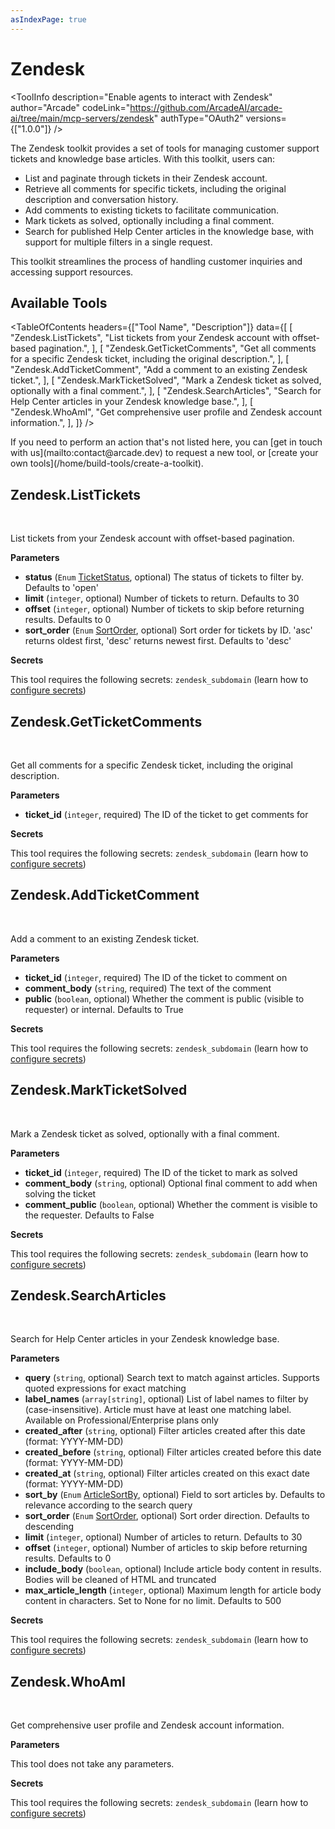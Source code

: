 ```yaml
---
asIndexPage: true
---
```


# Zendesk


<ToolInfo
  description="Enable agents to interact with Zendesk"
  author="Arcade"
  codeLink="https://github.com/ArcadeAI/arcade-ai/tree/main/mcp-servers/zendesk"
  authType="OAuth2"
  versions={["1.0.0"]}
/>

<Badges repo="arcadeai/arcade_zendesk" />

The Zendesk toolkit provides a set of tools for managing customer support tickets and knowledge base articles. With this toolkit, users can:

- List and paginate through tickets in their Zendesk account.
- Retrieve all comments for specific tickets, including the original description and conversation history.
- Add comments to existing tickets to facilitate communication.
- Mark tickets as solved, optionally including a final comment.
- Search for published Help Center articles in the knowledge base, with support for multiple filters in a single request.

This toolkit streamlines the process of handling customer inquiries and accessing support resources.

## Available Tools

<TableOfContents
  headers={["Tool Name", "Description"]}
  data={[
    [
      "Zendesk.ListTickets",
      "List tickets from your Zendesk account with offset-based pagination.",
    ],
    [
      "Zendesk.GetTicketComments",
      "Get all comments for a specific Zendesk ticket, including the original description.",
    ],
    [
      "Zendesk.AddTicketComment",
      "Add a comment to an existing Zendesk ticket.",
    ],
    [
      "Zendesk.MarkTicketSolved",
      "Mark a Zendesk ticket as solved, optionally with a final comment.",
    ],
    [
      "Zendesk.SearchArticles",
      "Search for Help Center articles in your Zendesk knowledge base.",
    ],
    [
      "Zendesk.WhoAmI",
      "Get comprehensive user profile and Zendesk account information.",
    ],
  ]}
/>

<Callout>
  If you need to perform an action that's not listed here, you can [get in touch
  with us](mailto:contact@arcade.dev) to request a new tool, or [create your own
  tools](/home/build-tools/create-a-toolkit).
</Callout>

## Zendesk.ListTickets

<br />
<TabbedCodeBlock
  tabs={[
    {
      label: "Call the Tool Directly",
      content: {
        Python: [
          "/examples/integrations/mcp-servers/zendesk/list_tickets_example_call_tool.py",
        ],
        JavaScript: [
          "/examples/integrations/mcp-servers/zendesk/list_tickets_example_call_tool.js",
        ],
      },
    },
  ]}
/>

List tickets from your Zendesk account with offset-based pagination.

**Parameters**

- **status** (`Enum` [TicketStatus](/mcp-servers/customer-support/zendesk/reference#TicketStatus), optional) The status of tickets to filter by. Defaults to 'open'
- **limit** (`integer`, optional) Number of tickets to return. Defaults to 30
- **offset** (`integer`, optional) Number of tickets to skip before returning results. Defaults to 0
- **sort_order** (`Enum` [SortOrder](/mcp-servers/customer-support/zendesk/reference#SortOrder), optional) Sort order for tickets by ID. 'asc' returns oldest first, 'desc' returns newest first. Defaults to 'desc'

**Secrets**

This tool requires the following secrets: `zendesk_subdomain` (learn how to [configure secrets](/home/build-tools/create-a-tool-with-secrets#set-the-secret-in-the-arcade-dashboard))

## Zendesk.GetTicketComments

<br />
<TabbedCodeBlock
  tabs={[
    {
      label: "Call the Tool Directly",
      content: {
        Python: [
          "/examples/integrations/mcp-servers/zendesk/get_ticket_comments_example_call_tool.py",
        ],
        JavaScript: [
          "/examples/integrations/mcp-servers/zendesk/get_ticket_comments_example_call_tool.js",
        ],
      },
    },
  ]}
/>

Get all comments for a specific Zendesk ticket, including the original description.

**Parameters**

- **ticket_id** (`integer`, required) The ID of the ticket to get comments for

**Secrets**

This tool requires the following secrets: `zendesk_subdomain` (learn how to [configure secrets](/home/build-tools/create-a-tool-with-secrets#set-the-secret-in-the-arcade-dashboard))

## Zendesk.AddTicketComment

<br />
<TabbedCodeBlock
  tabs={[
    {
      label: "Call the Tool Directly",
      content: {
        Python: [
          "/examples/integrations/mcp-servers/zendesk/add_ticket_comment_example_call_tool.py",
        ],
        JavaScript: [
          "/examples/integrations/mcp-servers/zendesk/add_ticket_comment_example_call_tool.js",
        ],
      },
    },
  ]}
/>

Add a comment to an existing Zendesk ticket.

**Parameters**

- **ticket_id** (`integer`, required) The ID of the ticket to comment on
- **comment_body** (`string`, required) The text of the comment
- **public** (`boolean`, optional) Whether the comment is public (visible to requester) or internal. Defaults to True

**Secrets**

This tool requires the following secrets: `zendesk_subdomain` (learn how to [configure secrets](/home/build-tools/create-a-tool-with-secrets#set-the-secret-in-the-arcade-dashboard))

## Zendesk.MarkTicketSolved

<br />
<TabbedCodeBlock
  tabs={[
    {
      label: "Call the Tool Directly",
      content: {
        Python: [
          "/examples/integrations/mcp-servers/zendesk/mark_ticket_solved_example_call_tool.py",
        ],
        JavaScript: [
          "/examples/integrations/mcp-servers/zendesk/mark_ticket_solved_example_call_tool.js",
        ],
      },
    },
  ]}
/>

Mark a Zendesk ticket as solved, optionally with a final comment.

**Parameters**

- **ticket_id** (`integer`, required) The ID of the ticket to mark as solved
- **comment_body** (`string`, optional) Optional final comment to add when solving the ticket
- **comment_public** (`boolean`, optional) Whether the comment is visible to the requester. Defaults to False

**Secrets**

This tool requires the following secrets: `zendesk_subdomain` (learn how to [configure secrets](/home/build-tools/create-a-tool-with-secrets#set-the-secret-in-the-arcade-dashboard))

## Zendesk.SearchArticles

<br />
<TabbedCodeBlock
  tabs={[
    {
      label: "Call the Tool Directly",
      content: {
        Python: [
          "/examples/integrations/mcp-servers/zendesk/search_articles_example_call_tool.py",
        ],
        JavaScript: [
          "/examples/integrations/mcp-servers/zendesk/search_articles_example_call_tool.js",
        ],
      },
    },
  ]}
/>

Search for Help Center articles in your Zendesk knowledge base.

**Parameters**

- **query** (`string`, optional) Search text to match against articles. Supports quoted expressions for exact matching
- **label_names** (`array[string]`, optional) List of label names to filter by (case-insensitive). Article must have at least one matching label. Available on Professional/Enterprise plans only
- **created_after** (`string`, optional) Filter articles created after this date (format: YYYY-MM-DD)
- **created_before** (`string`, optional) Filter articles created before this date (format: YYYY-MM-DD)
- **created_at** (`string`, optional) Filter articles created on this exact date (format: YYYY-MM-DD)
- **sort_by** (`Enum` [ArticleSortBy](/mcp-servers/customer-support/zendesk/reference#ArticleSortBy), optional) Field to sort articles by. Defaults to relevance according to the search query
- **sort_order** (`Enum` [SortOrder](/mcp-servers/customer-support/zendesk/reference#SortOrder), optional) Sort order direction. Defaults to descending
- **limit** (`integer`, optional) Number of articles to return. Defaults to 30
- **offset** (`integer`, optional) Number of articles to skip before returning results. Defaults to 0
- **include_body** (`boolean`, optional) Include article body content in results. Bodies will be cleaned of HTML and truncated
- **max_article_length** (`integer`, optional) Maximum length for article body content in characters. Set to None for no limit. Defaults to 500

**Secrets**

This tool requires the following secrets: `zendesk_subdomain` (learn how to [configure secrets](/home/build-tools/create-a-tool-with-secrets#set-the-secret-in-the-arcade-dashboard))

## Zendesk.WhoAmI

<br />
<TabbedCodeBlock
  tabs={[
    {
      label: "Call the Tool Directly",
      content: {
        Python: [
          "/examples/integrations/mcp-servers/zendesk/who_am_i_example_call_tool.py",
        ],
        JavaScript: [
          "/examples/integrations/mcp-servers/zendesk/who_am_i_example_call_tool.js",
        ],
      },
    },
  ]}
/>

Get comprehensive user profile and Zendesk account information.

**Parameters**

This tool does not take any parameters.

**Secrets**

This tool requires the following secrets: `zendesk_subdomain` (learn how to [configure secrets](/home/build-tools/create-a-tool-with-secrets#set-the-secret-in-the-arcade-dashboard))

<ToolFooter pipPackageName="arcade_zendesk" />
